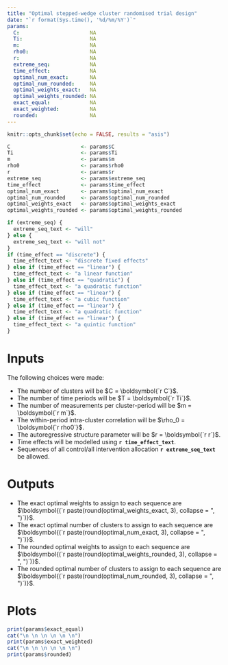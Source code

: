 ```yaml
---
title: "Optimal stepped-wedge cluster randomised trial design"
date: "`r format(Sys.time(), '%d/%m/%Y')`"
params:
  C:                       NA
  Ti:                      NA
  m:                       NA
  rho0:                    NA
  r:                       NA
  extreme_seq:             NA
  time_effect:             NA
  optimal_num_exact:       NA
  optimal_num_rounded:     NA
  optimal_weights_exact:   NA
  optimal_weights_rounded: NA
  exact_equal:             NA
  exact_weighted:          NA
  rounded:                 NA
---
```


```r
knitr::opts_chunk$set(echo = FALSE, results = "asis")
```

```r
C                       <- params$C
Ti                      <- params$Ti
m                       <- params$m
rho0                    <- params$rho0
r                       <- params$r
extreme_seq             <- params$extreme_seq
time_effect             <- params$time_effect
optimal_num_exact       <- params$optimal_num_exact
optimal_num_rounded     <- params$optimal_num_rounded
optimal_weights_exact   <- params$optimal_weights_exact
optimal_weights_rounded <- params$optimal_weights_rounded
```

```r
if (extreme_seq) {
  extreme_seq_text <- "will"
} else {
  extreme_seq_text <- "will not"
}
if (time_effect == "discrete") {
  time_effect_text <- "discrete fixed effects"
} else if (time_effect == "linear") {
  time_effect_text <- "a linear function"
} else if (time_effect == "quadratic") {
  time_effect_text <- "a quadratic function"
} else if (time_effect == "linear") {
  time_effect_text <- "a cubic function"
} else if (time_effect == "linear") {
  time_effect_text <- "a quadratic function"
} else if (time_effect == "linear") {
  time_effect_text <- "a quintic function"
}
```

# Inputs

The following choices were made:

- The number of clusters will be $C = \boldsymbol{`r C`}$.
- The number of time periods will be $T = \boldsymbol{`r Ti`}$.
- The number of measurements per cluster-period will be $m = \boldsymbol{`r m`}$.
- The within-period intra-cluster correlation will be $\rho_0 = \boldsymbol{`r rho0`}$.
- The autoregressive structure parameter will be $r = \boldsymbol{`r r`}$.
- Time effects will be modelled using __`r time_effect_text`__.
- Sequences of all control/all intervention allocation __`r extreme_seq_text`__ be allowed.

# Outputs

- The exact optimal weights to assign to each sequence are $\boldsymbol{(`r paste(round(optimal_weights_exact, 3), collapse = ", ")`)}$.
- The exact optimal number of clusters to assign to each sequence are $\boldsymbol{(`r paste(round(optimal_num_exact, 3), collapse = ", ")`)}$.
- The rounded optimal weights to assign to each sequence are $\boldsymbol{(`r paste(round(optimal_weights_rounded, 3), collapse = ", ")`)}$.
- The rounded optimal number of clusters to assign to each sequence are $\boldsymbol{(`r paste(round(optimal_num_rounded, 3), collapse = ", ")`)}$.

# Plots

```r
print(params$exact_equal)
cat("\n \n \n \n \n \n")
print(params$exact_weighted)
cat("\n \n \n \n \n \n")
print(params$rounded)
```
